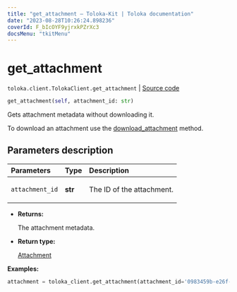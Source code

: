 ```yaml
---
title: "get_attachment — Toloka-Kit | Toloka documentation"
date: "2023-08-28T10:26:24.898236"
coverId: F_bIcOYF9yjrxkPZrXc3
docsMenu: "tkitMenu"
---
```


# get_attachment

`toloka.client.TolokaClient.get_attachment` | [Source code](https://github.com/Toloka/toloka-kit/blob/v1.2.1/src/client/__init__.py#L911)

```python
get_attachment(self, attachment_id: str)
```

Gets attachment metadata without downloading it.

To download an attachment use the [download_attachment](/docs/toloka-kit/reference/toloka.client.TolokaClient.download_attachment) method.

## Parameters description

| Parameters | Type | Description |
| :----------| :----| :-----------|
`attachment_id`|**str**|<p>The ID of the attachment.</p>

* **Returns:**

  The attachment metadata.

* **Return type:**

  [Attachment](/docs/toloka-kit/reference/toloka.client.attachment.Attachment)

**Examples:**

```python
attachment = toloka_client.get_attachment(attachment_id='0983459b-e26f-42f3-a5fd-6e3feee913e7')
```